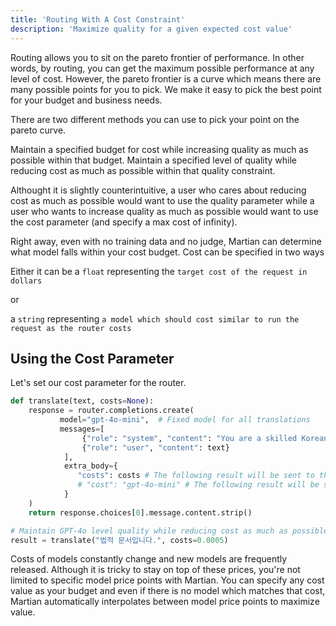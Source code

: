 ```yaml
---
title: 'Routing With A Cost Constraint'
description: 'Maximize quality for a given expected cost value'
---
```


Routing allows you to sit on the pareto frontier of performance. In other words, by routing, you can get the maximum possible performance at any level of cost. However, the pareto frontier is a curve which means there are many possible points for you to pick. We make it easy to pick the best point for your budget and business needs.

There are two different methods you can use to pick your point on the pareto curve.

<CardGroup cols={2}>
  <Card title="Cost" icon="money-bill">
    Maintain a specified budget for cost while increasing quality as much as possible within that budget.
  </Card>

  <Card title="Quality" icon="star">
    Maintain a specified level of quality while reducing cost as much as possible within that quality constraint.
  </Card>
</CardGroup>

Althought it is slightly counterintuitive, a user who cares about reducing cost as much as possible would want to use the quality parameter while a user who wants to increase quality as much as possible would want to use the cost parameter (and specify a max cost of infinity).

Right away, even with no training data and no judge, Martian can determine what model falls within your cost budget. Cost can be specified in two ways

Either it can be a
`float` representing the `target cost of the request in dollars`

or

a `string` representing `a model which should cost similar to run the request as the router costs`

## Using the Cost Parameter

Let's set our cost parameter for the router.

```python app.py
def translate(text, costs=None):    
    response = router.completions.create(
           model="gpt-4o-mini",  # Fixed model for all translations
           messages=[
                {"role": "system", "content": "You are a skilled Korean-English translator."},
                {"role": "user", "content": text}
            ],
            extra_body={
               "costs": costs # The following result will be sent to the best performing model with an expected cost equal or below .005 cents or less
               # "cost": "gpt-4o-mini" # The following result will be sent to the best performing model with an expected cost equal or below gpt-4o-mini price
            }
    )
    return response.choices[0].message.content.strip()

# Maintain GPT-4o level quality while reducing cost as much as possible
result = translate("법적 문서입니다.", costs=0.0005)
```

<Note>
  Costs of models constantly change and new models are frequently released. Although it is tricky to stay on top of these prices, you're not limited to specific model price points with Martian. You can specify any cost value as your budget and even if there is no model which matches that cost, Martian automatically interpolates between model price points to maximize value.
</Note>